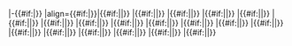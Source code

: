|-{{#if:{{{bg|}}}|{{fb bg}}}}
|align={{#if:{{{t_align|}}}|{{{t_align}}}}}|{{#if:{{{t|}}}|{{Fb_team_{{{t}}}}}|{{Unicode| }}}}
|{{#if:{{{1|}}}|{{Fbc_{{{1}}}}}|{{Unicode| }}}}
|{{#if:{{{2|}}}|{{Fbc_{{{2}}}}}|{{Unicode| }}}}
|{{#if:{{{3|}}}|{{Fbc_{{{3}}}}}|{{Unicode| }}}}
|{{#if:{{{4|}}}|{{Fbc_{{{4}}}}}|{{Unicode| }}}}
|{{#if:{{{5|}}}|{{Fbc_{{{5}}}}}|{{Unicode| }}}}
|{{#if:{{{6|}}}|{{Fbc_{{{6}}}}}|{{Unicode| }}}}
|{{#if:{{{7|}}}|{{Fbc_{{{7}}}}}|{{Unicode| }}}}
|{{#if:{{{8|}}}|{{Fbc_{{{8}}}}}|{{Unicode| }}}}
|{{#if:{{{9|}}}|{{Fbc_{{{9}}}}}|{{Unicode| }}}}
|{{#if:{{{10|}}}|{{Fbc_{{{10}}}}}|{{Unicode| }}}}
|{{#if:{{{11|}}}|{{Fbc_{{{11}}}}}|{{Unicode| }}}}
|{{#if:{{{12|}}}|{{Fbc_{{{12}}}}}|{{Unicode| }}}}
|{{#if:{{{13|}}}|{{Fbc_{{{13}}}}}|{{Unicode| }}}}
|{{#if:{{{14|}}}|{{Fbc_{{{14}}}}}|{{Unicode| }}}}
|{{#if:{{{15|}}}|{{Fbc_{{{15}}}}}|{{Unicode| }}}}
|{{#if:{{{16|}}}|{{Fbc_{{{16}}}}}|{{Unicode| }}}}
|{{#if:{{{17|}}}|{{Fbc_{{{17}}}}}|{{Unicode| }}}}
|{{#if:{{{18|}}}|{{Fbc_{{{18}}}}}|{{Unicode| }}}}